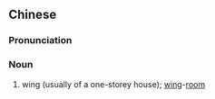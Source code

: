 ==Chinese==
{{zh-forms|s=厢房}}

===Pronunciation===
{{zh-pron
|m=xiāngfáng
|c=soeng1 fong2
|mn=qz,xm,zz:siong-pông/zz:sioⁿ-pâng
|cat=n
}}

===Noun===
{{zh-noun}}

# wing (usually of a one-storey house); [[wing]]-[[room]]